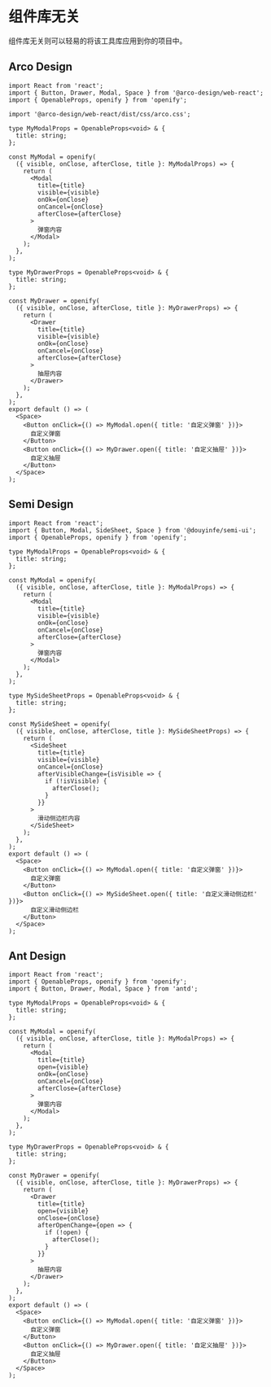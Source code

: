# 组件库无关

组件库无关则可以轻易的将该工具库应用到你的项目中。

## Arco Design

```tsx
import React from 'react';
import { Button, Drawer, Modal, Space } from '@arco-design/web-react';
import { OpenableProps, openify } from 'openify';

import '@arco-design/web-react/dist/css/arco.css';

type MyModalProps = OpenableProps<void> & {
  title: string;
};

const MyModal = openify(
  ({ visible, onClose, afterClose, title }: MyModalProps) => {
    return (
      <Modal
        title={title}
        visible={visible}
        onOk={onClose}
        onCancel={onClose}
        afterClose={afterClose}
      >
        弹窗内容
      </Modal>
    );
  },
);

type MyDrawerProps = OpenableProps<void> & {
  title: string;
};

const MyDrawer = openify(
  ({ visible, onClose, afterClose, title }: MyDrawerProps) => {
    return (
      <Drawer
        title={title}
        visible={visible}
        onOk={onClose}
        onCancel={onClose}
        afterClose={afterClose}
      >
        抽屉内容
      </Drawer>
    );
  },
);
export default () => (
  <Space>
    <Button onClick={() => MyModal.open({ title: '自定义弹窗' })}>
      自定义弹窗
    </Button>
    <Button onClick={() => MyDrawer.open({ title: '自定义抽屉' })}>
      自定义抽屉
    </Button>
  </Space>
);
```

## Semi Design

```tsx
import React from 'react';
import { Button, Modal, SideSheet, Space } from '@douyinfe/semi-ui';
import { OpenableProps, openify } from 'openify';

type MyModalProps = OpenableProps<void> & {
  title: string;
};

const MyModal = openify(
  ({ visible, onClose, afterClose, title }: MyModalProps) => {
    return (
      <Modal
        title={title}
        visible={visible}
        onOk={onClose}
        onCancel={onClose}
        afterClose={afterClose}
      >
        弹窗内容
      </Modal>
    );
  },
);

type MySideSheetProps = OpenableProps<void> & {
  title: string;
};

const MySideSheet = openify(
  ({ visible, onClose, afterClose, title }: MySideSheetProps) => {
    return (
      <SideSheet
        title={title}
        visible={visible}
        onCancel={onClose}
        afterVisibleChange={isVisible => {
          if (!isVisible) {
            afterClose();
          }
        }}
      >
        滑动侧边栏内容
      </SideSheet>
    );
  },
);
export default () => (
  <Space>
    <Button onClick={() => MyModal.open({ title: '自定义弹窗' })}>
      自定义弹窗
    </Button>
    <Button onClick={() => MySideSheet.open({ title: '自定义滑动侧边栏' })}>
      自定义滑动侧边栏
    </Button>
  </Space>
);
```

## Ant Design

```tsx
import React from 'react';
import { OpenableProps, openify } from 'openify';
import { Button, Drawer, Modal, Space } from 'antd';

type MyModalProps = OpenableProps<void> & {
  title: string;
};

const MyModal = openify(
  ({ visible, onClose, afterClose, title }: MyModalProps) => {
    return (
      <Modal
        title={title}
        open={visible}
        onOk={onClose}
        onCancel={onClose}
        afterClose={afterClose}
      >
        弹窗内容
      </Modal>
    );
  },
);

type MyDrawerProps = OpenableProps<void> & {
  title: string;
};

const MyDrawer = openify(
  ({ visible, onClose, afterClose, title }: MyDrawerProps) => {
    return (
      <Drawer
        title={title}
        open={visible}
        onClose={onClose}
        afterOpenChange={open => {
          if (!open) {
            afterClose();
          }
        }}
      >
        抽屉内容
      </Drawer>
    );
  },
);
export default () => (
  <Space>
    <Button onClick={() => MyModal.open({ title: '自定义弹窗' })}>
      自定义弹窗
    </Button>
    <Button onClick={() => MyDrawer.open({ title: '自定义抽屉' })}>
      自定义抽屉
    </Button>
  </Space>
);
```
